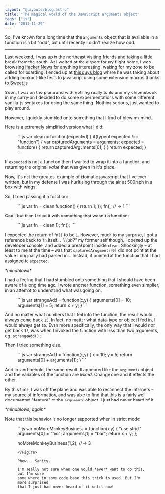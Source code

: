 ```yaml
---
layout: "@layouts/blog.astro"
title: "The magical world of the JavaScript arguments object"
tags: ["js"]
date: "2013-11-29"
---
```


So, I've known for a long time that the `arguments` object that is available in a function is
a bit "odd", but until recently I didn't realize how odd.

***

Last weekend, I was up in the northeast visiting friends and taking a little break from
the south. As I waited at the airport for my flight home, I was browsing [Hacker News](http://news.ycombinator.com)
for anything interesting, waiting for my zone to be called for boarding. I ended up at [this guys blog](http://sergimansilla.com/blog/extending-js-inline-unit-tests/) where he was talking about adding
contract-like tests to javascript using some extension macros thanks to [Sweet.js](http://sweetjs.org/).

Soon, I was on the plane and with nothing really to do and my chromebook in my carry-on I decided to do some
expermentations with some different vanilla-js syntaxes for doing the same thing. Nothing serious, just wanted to
play around.

However, I quickly stumbled onto something that I kind of blew my mind.

Here is a extremely simplified version what I did:

<Figure>
```js
var clean = function(expected) {
  if(typeof expected !== "function") {
    var capturedArguments = arguments;
    expected = function() { return capturedArguments[0]; }
  }
  return expected;
}
```
</Figure>



If `expected` is not a function then I wanted to wrap it into a function, and
returning the original *value* that was given in it's place.

Now, it's not the greatest example of idomatic javascript that I've ever written,
but in my defense I was hurltleing through the air at 500mph in a box with wings.

So, I tried passing it a function:

<Figure>
```js
var fn = clean(function() { return 1; });
fn(); // => 1
```
</Figure>

Cool, but then I tried it with something that wasn't a function:

<Figure>
```js
var fn = clean(1);
fn();
```
</Figure>

I expected the return of `fn()` to be `1`. However, much to my surprise, I got
a reference back to `fn` itself... *"Huh?"* my former self though. I opened
up the developer console, and added a breakpoint inside `clean`. Shockingly &ndash; at least to
me at the time &ndash; was that `capturedArugments[0]` did not point at the value
I originally had passed in... Instead, it pointed at the function that I had
assigned to `expected`.

_\*mindblown\*_

I had a feeling that I had stumbled onto something that I should have been
aware of a long time ago. I wrote another function, something even simplier, in
an attempt to understand what was going on.

<Figure>
```js
var strangeAdd = function(x,y) {
  arguments[0] = 10;
  arguments[1] = 5;
  return x + y;
}
```
</Figure>

And no matter what numbers that I fed into the function, the result would always come back `15`. In fact, no
matter what data-type or object I fed in, I would always get `15`. Even more specifically, the only way
that I would *not* get back `15`, was when I invoked the function with less than two arguments, eg. `strangeAdd();`.

Then I tried something else.

<Figure>
```js
var strangeAdd = function(x,y) {
  x = 10;
  y = 5;
  return arguments[0] + arguments[1];
}
```
</Figure>

And lo-and-behold, the same result. It appeared like the `arguments` object
and the variables of the function are *linked*. Change one and it effects the other.

By this time, I was off the plane and was able to reconnect the internets &ndash; my
source of information, and was able to find that this is a fairly well documented
"feature" of the `arguments` object. I just had never heard of it.

_\*mindblown, again\*_

Note that this behavior is no longer supported when in strict mode:

<Figure>
```js
var noMoreMonkeyBusiness = function(x,y) {
  "use strict"
  arguments[0] = "foo";
  arguments[1] = "bar";
  return x + y;
};

noMoreMonkeyBusiness(1,2); // => 3
```
</Figure>

Phew... Sanity.

I'm really not sure when one would *ever* want to do this, but I'm sure
some where in some code base this trick is used. But I'm more surprised
that I just had never heard of it until now!
